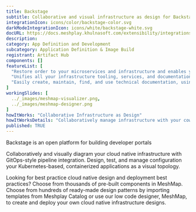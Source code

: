 ```yaml
---
title: Backstage
subtitle: Collaborative and visual infrastructure as design for Backstage
integrationIcon: icons/color/backstage-color.svg
darkModeIntegrationIcon: icons/white/backstage-white.svg
docURL: https://docs.meshplay.khulnasoft.com/extensibility/integrations/backstage
description: 
category: App Definition and Development
subcategory: Application Definition & Image Build
registrant: Artifact Hub
components: []
featureList: [
  "Restore order to your microservices and infrastructure and enables your product teams to ship high-quality code quickly — without compromising autonomy.",
  "Unifies all your infrastructure tooling, services, and documentation to create a streamlined development environment from end to end.",
  "Easily create, maintain, find, and use technical documentation, using a docs like code approach"
]
workingSlides: [
  ../_images/meshmap-visualizer.png,
  ../_images/meshmap-designer.png
]
howItWorks: "Collaborative Infrastructure as Design"
howItWorksDetails: "Collaboratively manage infrastructure with your coworkers synchronously sharing the same designs."
published: TRUE
---
```

<p>
Backstage is an open platform for building developer portals
</p>
<p>
    Collaboratively and visually diagram your cloud native infrastructure with GitOps-style pipeline integration. Design, test, and manage configuration your Kubernetes-based, containerized applications as a visual topology.
</p>
<p>
    Looking for best practice cloud native design and deployment best practices? Choose from thousands of pre-built components in MeshMap. Choose from hundreds of ready-made design patterns by importing templates from Meshplay Catalog or use our low code designer, MeshMap, to create and deploy your own cloud native infrastructure designs.
</p>
